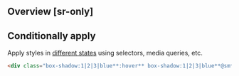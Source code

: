 ## Overview [sr-only]
<Overview/>

## Conditionally apply
Apply styles in [different states](/docs/states-and-queries) using selectors, media queries, etc.
```html
<div class="box-shadow:1|2|3|blue**:hover** box-shadow:1|2|3|blue**@sm** box-shadow:1|2|3|blue**@dark** box-shadow:1|2|3|blue**@print**">…</div>
```

